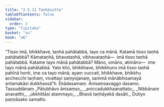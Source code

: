 ```yaml
---
title: "2.5.11 Taṇhāsutta"
tableOfContents: false
sidebar:
  order: 3
type: "tipitaka"
basket: "su"
book: "a6"
---
```



<DynamicBreadcrumb />

<Division number="106" book="a6" bookNo="16" page="387">

<Paragraph number="736" book="a6">
“Tisso imā, bhikkhave, taṇhā pahātabbā, tayo ca mānā. Katamā tisso taṇhā pahātabbā? Kāmataṇhā, bhavataṇhā, vibhavataṇhā—  imā tisso taṇhā pahātabbā. Katame tayo mānā pahātabbā? Māno, omāno, atimāno—  ime tayo mānā pahātabbā. Yato kho, bhikkhave, bhikkhuno imā tisso taṇhā pahīnā honti, ime ca tayo mānā; ayaṃ vuccati, bhikkhave, bhikkhu acchecchi taṇhaṃ, vivattayi saṃyojanaṃ, sammā mānābhisamayā antamakāsi dukkhassā”ti.

</Paragraph>
</Division>

<Paragraph number="737" type="center" book="a6">
Ekādasamaṃ.



</Paragraph>

<Paragraph number="738" type="center" book="a6">
Ānisaṃsavaggo dasamo.



</Paragraph>

<Paragraph number="739" type="center" book="a6">
Tassuddānaṃ


</Paragraph>

<Paragraph number="740" type="verses" book="a6">
_Pātubhāvo ānisaṃso,_  
_aniccadukkhaanattato;_  
_Nibbānaṃ anavatthi,_  
_ukkhittāsi atammayo;_  
_Bhavā taṇhāyekā dasāti._  


</Paragraph>

<Paragraph number="741" type="center" book="a6">
Dutiyo paṇṇāsako samatto.
</Paragraph>